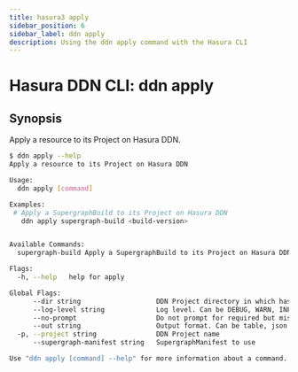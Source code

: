 ```yaml
---
title: hasura3 apply
sidebar_position: 6
sidebar_label: ddn apply
description: Using the ddn apply command with the Hasura CLI
---
```


# Hasura DDN CLI: ddn apply 

## Synopsis
Apply a resource to its Project on Hasura DDN.

```bash
$ ddn apply --help
Apply a resource to its Project on Hasura DDN

Usage:
  ddn apply [command]

Examples:
 # Apply a SupergraphBuild to its Project on Hasura DDN
   ddn apply supergraph-build <build-version>


Available Commands:
  supergraph-build Apply a SupergraphBuild to its Project on Hasura DDN

Flags:
  -h, --help   help for apply

Global Flags:
      --dir string                   DDN Project directory in which hasura.yaml is present (default ".")
      --log-level string             Log level. Can be DEBUG, WARN, INFO, ERROR, or FATAL. (default "INFO")
      --no-prompt                    Do not prompt for required but missing flags
      --out string                   Output format. Can be table, json or yaml. (default "table")
  -p, --project string               DDN Project name
      --supergraph-manifest string   SupergraphManifest to use

Use "ddn apply [command] --help" for more information about a command.
```

